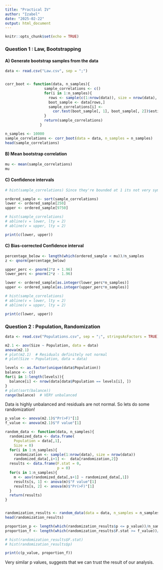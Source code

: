 ```yaml
---
title: "Practical IV"
author: "Izabel"
date: "2025-02-22"
output: html_document
---
```


```r
knitr::opts_chunk$set(echo = TRUE)
```

### Question 1 : Law, Bootstrapping

#### A) Generate bootstrap samples from the data 


```r
data <- read.csv("Law.csv", sep = ";")


corr_boot <- function(data, n_samples){
                  sample_correlations <- c()
                  for(i in 1:n_samples){
                    rows <- sample(c(1:nrow(data)), size = nrow(data), replace = T)
                    boot_sample <- data[rows,]
                    sample_correlations[i] <- 
                      cor.test(boot_sample[, 1], boot_sample[, 2])$estimate
                  }
                  return(sample_correlations)
                }

n_samples <- 10000
sample_correlations <- corr_boot(data = data, n_samples = n_samples)
head(sample_correlations)

```

#### B) Mean bootstrap correlation

```r
mu <- mean(sample_correlations)
mu
```

#### C) Confidence intervals

```r
# hist(sample_correlations) Since they're bounded at 1 its not very symmetric

ordered_sample <- sort(sample_correlations)
lower <- ordered_sample[250]
upper <- ordered_sample[9750]

# hist(sample_correlations)
# abline(v = lower, lty = 2)
# abline(v = upper, lty = 2)

print(c(lower, upper))

```
#### C) Bias-corrected Confidence interval

```r

percentage_below <- length(which(ordered_sample < mu))/n_samples
z <- qnorm(percentage_below)

upper_perc <- pnorm(2*z + 1.96)
lower_perc <- pnorm(2*z - 1.96)

lower <- ordered_sample[as.integer(lower_perc*n_samples)]
upper <- ordered_sample[as.integer(upper_perc*n_samples)]

# hist(sample_correlations)
# abline(v = lower, lty = 2)
# abline(v = upper, lty = 2)

print(c(lower, upper))

```

### Question 2 : Population, Randomization


```r
data <- read.csv("Populations.csv", sep = ";", stringsAsFactors = TRUE)

m2.1 <- aov(Size ~ Population, data = data)
anova(m2.1)
# plot(m2.1)  # Residuals definitely not normal 
# plot(Size ~ Population, data = data)

levels <- as.factor(unique(data$Population))
balance <- c()
for(i in 1:length(levels)){
  balance[i] <- nrow(data[data$Population == levels[i], ])
}
# plot(sort(balance))
range(balance)  # VERY unbalanced

```

Data is highly unbalanced and residuals are not normal. So lets do some randomization!

```r


p_value <- anova(m2.1)$"Pr(>F)"[1]
f_value <- anova(m2.1)$"F value"[1]

random_data <- function(data, n_samples){
  randomized_data <- data.frame(
    Population = data[,1],
    Size = 0)
  for(i in 1:n_samples){
    randomization <- sample(1:nrow(data), size = nrow(data))
    randomized_data[,i+1] <-  data[randomization,2]}
  results <- data.frame(F.stat = 0, 
                        p = 0)
  for(s in 1:n_samples){
    m <- aov(randomized_data[,s+1] ~ randomized_data[,1])
    results[s, 1] <- anova(m)$"F value"[1] 
    results[s, 2] <- anova(m)$"Pr(>F)"[1]
  }
  return(results)
}


randomization_results <- random_data(data = data, n_samples = n_samples)
head(randomization_results)

proportion_p <- length(which(randomization_results$p <= p_value))/n_samples
proportion_f <- length(which(randomization_results$F.stat >= f_value))/n_samples

# hist(randomization_results$F.stat)
# hist(randomization_results$p)

print(c(p_value, proportion_f))


```

Very similar p values, suggests that we can trust the result of our analysis. 




